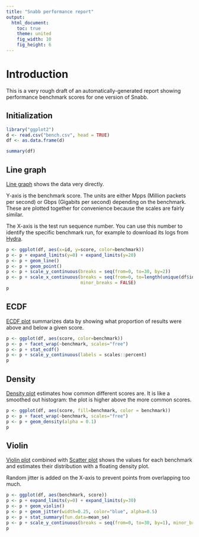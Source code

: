 ```yaml
---
title: "Snabb performance report"
output:
  html_document:
    toc: true
    theme: united
    fig_width: 10
    fig_height: 6
---
```


# Introduction

This is a very rough draft of an automatically-generated report
showing performance benchmark scores for one version of Snabb.

## Initialization

```r
library("ggplot2")
d <- read.csv("bench.csv", head = TRUE)
df <- as.data.frame(d)
```

```r
summary(df)
```

## Line graph

[Line graph](https://en.wikipedia.org/wiki/Line_graph) shows the data very directly.

Y-axis is the benchmark score. The units are either Mpps (Million
packets per second) or Gbps (Gigabits per second) depending on the
benchmark. These are plotted together for convenience because the
scales are fairly similar.

The X-axis is the test run sequence number. You can use this number to
identify the specific benchmark run, for example to download its logs
from [Hydra](https://hydra.snabb.co/).


```r
p <- ggplot(df, aes(x=id, y=score, color=benchmark))
p <- p + expand_limits(y=0) + expand_limits(y=20)
p <- p + geom_line()
p <- p + geom_point()
p <- p + scale_y_continuous(breaks = seq(from=0, to=30, by=2))
p <- p + scale_x_continuous(breaks = seq(from=0, to=length(unique(df$id)), by=1),
                            minor_breaks = FALSE)
p
```

## ECDF

[ECDF plot](https://en.wikipedia.org/wiki/Empirical_distribution_function)
summarizes data by showing what proportion of results were above and
below a given score.

```r
p <- ggplot(df, aes(score, color=benchmark))
p <- p + facet_wrap(~benchmark, scales="free")
p <- p + stat_ecdf()
p <- p + scale_y_continuous(labels = scales::percent)
p
```

## Density

[Density plot](https://en.wikipedia.org/wiki/Density_estimation) estimates how common different scores are. It is like
a smoothed out histogram: the plot is higher above the more common
scores.

```r
p <- ggplot(df, aes(score, fill=benchmark, color = benchmark))
p <- p + facet_wrap(~benchmark, scales="free")
p <- p + geom_density(alpha = 0.1)
p
```

## Violin

[Violin plot](https://en.wikipedia.org/wiki/Violin_plot) combined with
[Scatter plot](https://en.wikipedia.org/wiki/Scatter_plot) shows the
values for each benchmark and estimates their distribution with a
floating density plot.

Random jitter is added on the X-axis to prevent points from overlapping too much.

```r
p <- ggplot(df, aes(benchmark, score))
p <- p + expand_limits(y=0) + expand_limits(y=30)
p <- p + geom_violin()
p <- p + geom_jitter(width=0.25, color="blue", alpha=0.5)
p <- p + stat_summary(fun.data=mean_se)
p <- p + scale_y_continuous(breaks = seq(from=0, to=30, by=1), minor_breaks = NULL)
p
```
